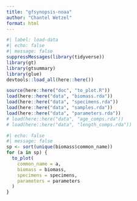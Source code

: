 ```yaml
---
title: "gfsynopsis-noaa"
author: "Chantel Wetzel"
format: html
---
```


```r
#| label: load-data
#| echo: false
#| message: false
suppressMessages(library(tidyverse))
library(gt)
library(gtsummary)
library(glue)
devtools::load_all(here::here())

source(here::here("doc", "to_plot.R"))
load(here::here("data", "biomass.rda"))
load(here::here("data", "specimens.rda"))
load(here::here("data", "samples.rda"))
load(here::here("data", "parameters.rda"))
# load(here::here("data", "age_comps.rda"))
# load(here::here("data", "length_comps.rda"))
```

```r
#| echo: false
#| message: false
sp <- sort(unique(biomass$common_name))
for (a in sp) {
  to_plot(
    common_name = a,
    biomass = biomass,
    specimens = specimens,
    parameters = parameters
  )
}
```
